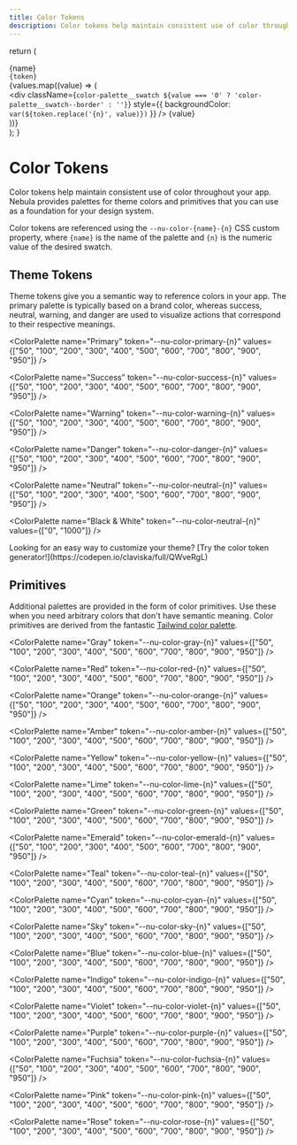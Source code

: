 ```yaml
---
title: Color Tokens
description: Color tokens help maintain consistent use of color throughout your app.
---
```



  return (
    <div className="color-palette">
      <div className="color-palette__name">
        {name}<br />
        <code>{token}</code>
      </div>
      {values.map((value) => (
        <div key={value} className="color-palette__example">
          <div 
            className={`color-palette__swatch ${value === '0' ? 'color-palette__swatch--border' : ''}`}
            style={{ backgroundColor: `var(${token.replace('{n}', value)})` }}
          />
          {value}
        </div>
      ))}
    </div>
  );
}


# Color Tokens

Color tokens help maintain consistent use of color throughout your app. Nebula provides palettes for theme colors and primitives that you can use as a foundation for your design system.

Color tokens are referenced using the `--nu-color-{name}-{n}` CSS custom property, where `{name}` is the name of the palette and `{n}` is the numeric value of the desired swatch.

## Theme Tokens

Theme tokens give you a semantic way to reference colors in your app. The primary palette is typically based on a brand color, whereas success, neutral, warning, and danger are used to visualize actions that correspond to their respective meanings.

<ColorPalette 
  name="Primary"
  token="--nu-color-primary-{n}"
  values={["50", "100", "200", "300", "400", "500", "600", "700", "800", "900", "950"]}
/>

<ColorPalette 
  name="Success"
  token="--nu-color-success-{n}"
  values={["50", "100", "200", "300", "400", "500", "600", "700", "800", "900", "950"]}
/>

<ColorPalette 
  name="Warning"
  token="--nu-color-warning-{n}"
  values={["50", "100", "200", "300", "400", "500", "600", "700", "800", "900", "950"]}
/>

<ColorPalette 
  name="Danger"
  token="--nu-color-danger-{n}"
  values={["50", "100", "200", "300", "400", "500", "600", "700", "800", "900", "950"]}
/>

<ColorPalette 
  name="Neutral"
  token="--nu-color-neutral-{n}"
  values={["50", "100", "200", "300", "400", "500", "600", "700", "800", "900", "950"]}
/>

<ColorPalette 
  name="Black & White"
  token="--nu-color-neutral-{n}"
  values={["0", "1000"]}
/>

<Callout type="info">
Looking for an easy way to customize your theme? [Try the color token generator!](https://codepen.io/claviska/full/QWveRgL)
</Callout>

## Primitives

Additional palettes are provided in the form of color primitives. Use these when you need arbitrary colors that don't have semantic meaning. Color primitives are derived from the fantastic [Tailwind color palette](https://tailwindcss.com/docs/customizing-colors).

<ColorPalette 
  name="Gray"
  token="--nu-color-gray-{n}"
  values={["50", "100", "200", "300", "400", "500", "600", "700", "800", "900", "950"]}
/>

<ColorPalette 
  name="Red"
  token="--nu-color-red-{n}"
  values={["50", "100", "200", "300", "400", "500", "600", "700", "800", "900", "950"]}
/>

<ColorPalette 
  name="Orange"
  token="--nu-color-orange-{n}"
  values={["50", "100", "200", "300", "400", "500", "600", "700", "800", "900", "950"]}
/>

<ColorPalette 
  name="Amber"
  token="--nu-color-amber-{n}"
  values={["50", "100", "200", "300", "400", "500", "600", "700", "800", "900", "950"]}
/>

<ColorPalette 
  name="Yellow"
  token="--nu-color-yellow-{n}"
  values={["50", "100", "200", "300", "400", "500", "600", "700", "800", "900", "950"]}
/>

<ColorPalette 
  name="Lime"
  token="--nu-color-lime-{n}"
  values={["50", "100", "200", "300", "400", "500", "600", "700", "800", "900", "950"]}
/>

<ColorPalette 
  name="Green"
  token="--nu-color-green-{n}"
  values={["50", "100", "200", "300", "400", "500", "600", "700", "800", "900", "950"]}
/>

<ColorPalette 
  name="Emerald"
  token="--nu-color-emerald-{n}"
  values={["50", "100", "200", "300", "400", "500", "600", "700", "800", "900", "950"]}
/>

<ColorPalette 
  name="Teal"
  token="--nu-color-teal-{n}"
  values={["50", "100", "200", "300", "400", "500", "600", "700", "800", "900", "950"]}
/>

<ColorPalette 
  name="Cyan"
  token="--nu-color-cyan-{n}"
  values={["50", "100", "200", "300", "400", "500", "600", "700", "800", "900", "950"]}
/>

<ColorPalette 
  name="Sky"
  token="--nu-color-sky-{n}"
  values={["50", "100", "200", "300", "400", "500", "600", "700", "800", "900", "950"]}
/>

<ColorPalette 
  name="Blue"
  token="--nu-color-blue-{n}"
  values={["50", "100", "200", "300", "400", "500", "600", "700", "800", "900", "950"]}
/>

<ColorPalette 
  name="Indigo"
  token="--nu-color-indigo-{n}"
  values={["50", "100", "200", "300", "400", "500", "600", "700", "800", "900", "950"]}
/>

<ColorPalette 
  name="Violet"
  token="--nu-color-violet-{n}"
  values={["50", "100", "200", "300", "400", "500", "600", "700", "800", "900", "950"]}
/>

<ColorPalette 
  name="Purple"
  token="--nu-color-purple-{n}"
  values={["50", "100", "200", "300", "400", "500", "600", "700", "800", "900", "950"]}
/>

<ColorPalette 
  name="Fuchsia"
  token="--nu-color-fuchsia-{n}"
  values={["50", "100", "200", "300", "400", "500", "600", "700", "800", "900", "950"]}
/>

<ColorPalette 
  name="Pink"
  token="--nu-color-pink-{n}"
  values={["50", "100", "200", "300", "400", "500", "600", "700", "800", "900", "950"]}
/>

<ColorPalette 
  name="Rose"
  token="--nu-color-rose-{n}"
  values={["50", "100", "200", "300", "400", "500", "600", "700", "800", "900", "950"]}
/>
